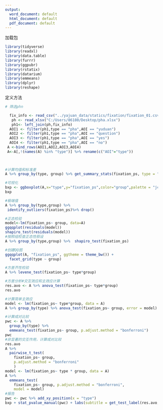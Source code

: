 ```yaml
---
output:
  word_document: default
  html_document: default
  pdf_document: default
---
```

加载包
```r
library(tidyverse)
library(readxl)
library(data.table)
library(furrr)
library(ggpubr)
library(rstatix)
library(datarium)
library(emmeans)
library(dplyr)
library(reshape)
```

定义方法
```r
# 筛选phn

  fix_info <- read_csv("../yajuan_data/statics/fixation/fixation_01.csv")
   ph <- read_xlsx("C:/Users/86180/Desktop/pha.xlsx")
   ph1<- left_join(ph,fix_info)
  AOI1 <- filter(ph1,type == "pha",AOI == "yuduan")
  AOI2 <- filter(ph1,type == "pha",AOI == "question")
  AOI3 <- filter(ph1,type == "pha",AOI == "yes")
  AOI4 <- filter(ph1,type == "pha",AOI == "no")
 A <-bind_rows(AOI1,AOI2,AOI3,AOI4)
 A<-A[,!(names(A) %in% "type")] %>% rename(c("AOI"="type"))
 
 
```


```r
#计算均值和标准差
A %>% group_by(type, group) %>% get_summary_stats(fixation_ps, type = "mean_sd")

#可视化
bxp <- ggboxplot(A,x="type",y="fixation_ps",color="group",palette = "jco")
bxp

#极端值
A %>% group_by(type,group) %>%
 identify_outliers(fixation_ps)%>% drop()

#正态检验
model<-lm(fixation_ps~ group, data=A)
ggqqplot(residuals(model))
shapiro_test(residuals(model))
#按照组检查正态性假设
A %>% group_by(type,group) %>%  shapiro_test(fixation_ps)

#创建QQ图
ggqqplot(A, "fixation_ps", ggtheme = theme_bw()) +
  facet_grid(type ~ group)

#方差齐性检验
A %>% levene_test(fixation_ps~ type*group)

#方差分析#交互效应和主效应计算
res.avo <- A %>% anova_test(fixation_ps~ type*group)
res.avo

#计算简单主效应
model <- lm(fixation_ps~ type*group, data = A)
A %>% group_by(type) %>% anova_test(fixation_ps~ group, error = model)

#计算成对比较
pwc <- A %>% 
  group_by(type) %>%
  emmeans_test(fixation_ps~ group, p.adjust.method = "bonferroni") 
pwc
#非显著的交互作用，计算成对比较
res.avo
A %>%
  pairwise_t_test(
    fixation_ps~ group, 
    p.adjust.method = "bonferroni"
    )
model <- lm(fixation_ps~ type * group, data = A)
A %>% 
  emmeans_test(
    fixation_ps~ group, p.adjust.method = "bonferroni",
    model = model)
#报告
pwc <- pwc %>% add_xy_position(x = "type")
bxp + stat_pvalue_manual(pwc) + labs(subtitle = get_test_label(res.avo, detailed = TRUE), caption = get_pwc_label(pwc))

```



